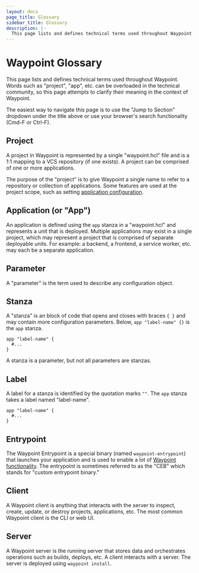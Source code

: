 ```yaml
---
layout: docs
page_title: Glossary
sidebar_title: Glossary
description: |-
  This page lists and defines technical terms used throughout Waypoint. Words such as "project", "app", etc. can be overloaded in the technical community, so this page attempts to clarify their meaning in the context of Waypoint.
---
```


# Waypoint Glossary

This page lists and defines technical terms used throughout Waypoint. Words
such as "project", "app", etc. can be overloaded in the technical community,
so this page attempts to clarify their meaning in the context of Waypoint.

The easiest way to navigate this page is to use the "Jump to Section"
dropdown under the title above or use your browser's search functionality
(Cmd-F or Ctrl-F).

## Project

A project in Waypoint is represented by a single "waypoint.hcl" file
and is a 1:1 mapping to a VCS repository (if one exists). A project can
be comprised of one or more applications.

The purpose of the "project" is to give Waypoint a single name to refer
to a repository or collection of applications. Some features are used at
the project scope, such as setting [application configuration](/docs/config).

## Application (or "App")

An application is defined using the `app` stanza in a "waypoint.hcl" and
represents a unit that is deployed. Multiple applications may exist in
a single project, which may represent a project that is comprised of
separate deployable units. For example: a backend, a frontend, a service
worker, etc. may each be a separate application.

## Parameter

A "parameter" is the term used to describe any configuration object.

## Stanza

A "stanza" is an block of code that opens and closes with braces `{ }`
and may contain more configuration parameters. Below, `app "label-name" {}` is
the `app` stanza.

```
app "label-name" {
  #...
}
```

A stanza is a parameter, but not all parameters are stanzas.

## Label

A label for a stanza is identified by the quotation marks `""`.
The `app` stanza takes a label named "label-name".

```
app "label-name" {
  #...
}
```

## Entrypoint

The Waypoint Entrypoint is a special binary (named `waypoint-entrypoint`) that
launches your application and is used to enable a lot of
[Waypoint functionality](/docs/entrypoint#functionality).
The entrypoint is sometimes referred to as the "CEB" which stands for
"custom entrypoint binary."

## Client

A Waypoint client is anything that interacts with the server to inspect,
create, update, or destroy projects, applications, etc. The most common
Waypoint client is the CLI or web UI.

## Server

A Waypoint server is the running server that stores data and orchestrates
operations such as builds, deploys, etc. A client interacts with a server.
The server is deployed using `waypoint install`.

